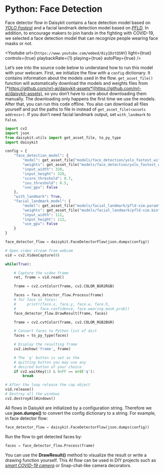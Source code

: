 
# Python: Face Detection

Face detector flow in Daisykit contains a face detection model based on
[*YOLO Fastest*](https://github.com/dog-qiuqiu/Yolo-Fastest) and a
facial landmark detection model based on
[*PFLD*](https://github.com/polarisZhao/PFLD-pytorch). In addition, to
encourage makers to join hands in the fighting with COVID-19, we
selected a face detection model that can recognize people wearing face
masks or not.


<Youtube
    url={`https://www.youtube.com/embed/8iy1DztQSNY`}
    light={true}
    controls={true}
    playbackRate={1}
    playing={true}
    autoPlay={true}
/>

Let’s see into the source code below to understand how to run this model
with your webcam. First, we initialize the flow with a `config`
dictionary. It contains information about the models used in the flow.
`get_asset_file()` function will automatically download the models
and weights files from
[*https://github.com/nrl-ai/daisykit-assets*](https://github.com/nrl-ai/daisykit-assets),
so you don’t have to care about downloading them manually. The
downloading only happens the first time we use the models. After that,
you can run this code offline. You also can download all files yourself
and put the paths to file in instead of `get_asset_file(<assets address>)`. If you don’t need facial landmark output, set
`with_landmark` to `False`.

```py
import cv2
import json
from daisykit.utils import get_asset_file, to_py_type
import daisykit

config = {
    "face_detection_model": {
        "model": get_asset_file("models/face_detection/yolo_fastest_with_mask/yolo-fastest-opt.param"),
        "weights": get_asset_file("models/face_detection/yolo_fastest_with_mask/yolo-fastest-opt.bin"),
        "input_width": 320,
        "input_height": 320,
        "score_threshold": 0.7,
        "iou_threshold": 0.5,
        "use_gpu": False
    },
    "with_landmark": True,
    "facial_landmark_model": {
        "model": get_asset_file("models/facial_landmark/pfld-sim.param"),
        "weights": get_asset_file("models/facial_landmark/pfld-sim.bin"),
        "input_width": 112,
        "input_height": 112,
        "use_gpu": False
    }
}

face_detector_flow = daisykit.FaceDetectorFlow(json.dumps(config))

# Open video stream from webcam
vid = cv2.VideoCapture(0)

while(True):

    # Capture the video frame
    ret, frame = vid.read()

    frame = cv2.cvtColor(frame, cv2.COLOR_BGR2RGB)

    faces = face_detector_flow.Process(frame)
    # for face in faces:
    #     print([face.x, face.y, face.w, face.h,
    #           face.confidence, face.wearing_mask_prob])
    face_detector_flow.DrawResult(frame, faces)

    frame = cv2.cvtColor(frame, cv2.COLOR_RGB2BGR)

    # Convert faces to Python list of dict
    faces = to_py_type(faces)

    # Display the resulting frame
    cv2.imshow('frame', frame)

    # The 'q' button is set as the
    # quitting button you may use any
    # desired button of your choice
    if cv2.waitKey(1) & 0xFF == ord('q'):
        break

# After the loop release the cap object
vid.release()
# Destroy all the windows
cv2.destroyAllWindows()
```

All flows in Daisykit are initialized by a configuration string.
Therefore we use **json.dumps()** to convert the config dictionary to a
string. For example, in face detector flow:

```py
face_detector_flow = daisykit.FaceDetectorFlow(json.dumps(config))
```

Run the flow to get detected faces by:

```py
faces = face_detector_flow.Process(frame)
```

You can use the **DrawResult()** method to visualize the result or write
a drawing function yourself. This AI flow can be used in DIY projects
such as [*smart COVID-19
camera*](https://github.com/vietanhdev/smart-face-mask-cam) or
Snap-chat-like camera decorators.

